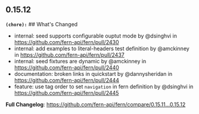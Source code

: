 ## 0.15.12
**`(chore):`** ## What's Changed
* internal: seed supports configurable ouptut mode by @dsinghvi in https://github.com/fern-api/fern/pull/2430
* internal: add examples to literal-headers test definition by @amckinney in https://github.com/fern-api/fern/pull/2437
* internal: seed fixtures are dynamic by @amckinney in https://github.com/fern-api/fern/pull/2440
* documentation: broken links in quickstart by @dannysheridan in https://github.com/fern-api/fern/pull/2444
* feature: use tag order to set `navigation` in fern definition by @dsinghvi in https://github.com/fern-api/fern/pull/2445


**Full Changelog**: https://github.com/fern-api/fern/compare/0.15.11...0.15.12

